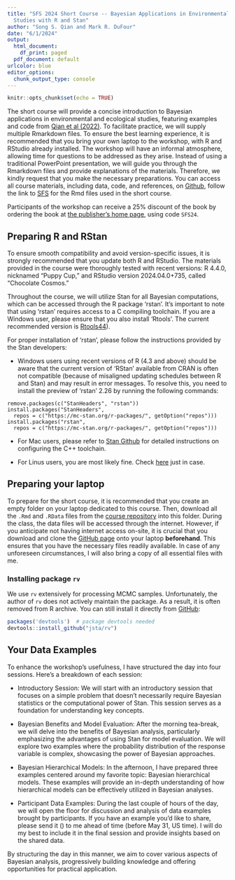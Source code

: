 ---
title: "SFS 2024 Short Course -- Bayesian Applications in Environmental and Ecological
  Studies with R and Stan"
author: "Song S. Qian and Mark R. DuFour"
date: "6/1/2024"
output:
  html_document:
    df_print: paged
  pdf_document: default
urlcolor: blue
editor_options:
  chunk_output_type: console
---


```{r setup, include=FALSE}
knitr::opts_chunk$set(echo = TRUE)
```

The short course will provide a concise introduction to Bayesian applications in environmental and ecological studies, featuring examples and code from [Qian et al (2022)](https://github.com/songsqian/BeesRStan/). To facilitate practice, we will supply multiple Rmarkdown files. To ensure the best learning experience, it is recommended that you bring your own laptop to the workshop, with R and RStudio already installed. The workshop will have an informal atmosphere, allowing time for questions to be addressed as they arise. Instead of using a traditional PowerPoint presentation, we will guide you through the Rmarkdown files and provide explanations of the materials. Therefore, we kindly request that you make the necessary preparations. You can access all course materials, including data, code, and references, on [Github](https://github.com/songsqian/BeesRStan/), follow the link to [SFS](https://github.com/songsqian/BeesRStan/tree/main/SFS) for the Rmd files used in the short course.

Participants of the workshop can receive a 25% discount of the book by ordering the book at [the publisher's home page](https://www.routledge.com/Bayesian-Applications-in-Environmental-and-Ecological-Studies-with-R-and-Stan/Qian-DuFour-Alameddine/p/book/9781138497399), using code `SFS24`.

## Preparing R and RStan
To ensure smooth compatibility and avoid version-specific issues, it is strongly recommended that you update both R and RStudio. The materials provided in the course were thoroughly tested with recent versions: R 4.4.0, nicknamed "Puppy Cup," and RStudio version 2024.04.0+735, called "Chocolate Cosmos."

Throughout the course, we will utilize Stan for all Bayesian computations, which can be accessed through the R package 'rstan'. It's important to note that using 'rstan' requires access to a C compiling toolchain. If you are a Windows user, please ensure that you also install 'Rtools'. The current recommended version is [Rtools44](https://cran.r-project.org/bin/windows/Rtools/rtools44/rtools.html)).

For proper installation of 'rstan', please follow the instructions provided by the Stan developers:

- Windows users using recent versions of R (4.3 and above) should be aware that the current version of 'RStan' available from CRAN is often not compatible (because of misaligned updating schedules between R and Stan) and may result in error messages. To resolve this, you need to install the preview of 'rstan' 2.26 by running the following commands:

```
remove.packages(c("StanHeaders", "rstan"))
install.packages("StanHeaders", 
  repos = c("https://mc-stan.org/r-packages/", getOption("repos")))
install.packages("rstan", 
  repos = c("https://mc-stan.org/r-packages/", getOption("repos")))
```

- For Mac users, please refer to [Stan Github](https://github.com/stan-dev/rstan/wiki/Configuring-C---Toolchain-for-Mac) for detailed instructions on configuring the C++ toolchain.

- For Linus users, you are most likely fine. Check [here](https://github.com/stan-dev/rstan/wiki/Configuring-C-Toolchain-for-Linux) just in case.

## Preparing your laptop

To prepare for the short course, it is recommended that you create an empty folder on your laptop dedicated to this course. Then, download all the `.Rmd` and `.RData` files from the [course repository](https://github.com/songsqian/BeesRStan/tree/main/SFS) into this folder. During the class, the data files will be accessed through the internet. However, if you anticipate not having internet access on-site, it is crucial that you download and clone the [GitHub page](https://github.com/songsqian/BeesRStan/) onto your laptop **beforehand**. This ensures that you have the necessary files readily available. In case of any unforeseen circumstances, I will also bring a copy of all essential files with me.

### Installing package `rv`

We use `rv` extensively for processing MCMC samples. Unfortunately, the author of `rv` does not actively maintain the package. As a result, it is often removed from R archive. You can still install it directly from [GitHub](https://jsta.github.io/rv/):
```{R, eval=F}
packages('devtools')  # package devtools needed
devtools::install_github("jsta/rv")
```

## Your Data Examples

To enhance the workshop's usefulness, I have structured the day into four sessions. Here's a breakdown of each session:

- Introductory Session: We will start with an introductory session that focuses on a simple problem that doesn't necessarily require Bayesian statistics or the computational power of Stan. This session serves as a foundation for understanding key concepts.

- Bayesian Benefits and Model Evaluation: After the morning tea-break, we will delve into the benefits of Bayesian analysis, particularly emphasizing the advantages of using Stan for model evaluation. We will explore two examples where the probability distribution of the response variable is complex, showcasing the power of Bayesian approaches.

- Bayesian Hierarchical Models: In the afternoon, I have prepared three examples centered around my favorite topic: Bayesian hierarchical models. These examples will provide an in-depth understanding of how hierarchical models can be effectively utilized in Bayesian analyses.

- Participant Data Examples: During the last couple of hours of the day, we will open the floor for discussion and analysis of data examples brought by participants. If you have an example you'd like to share, please send it (\url{song.qian@utoledo.edu}) to me ahead of time (before May 31, US time). I will do my best to include it in the final session and provide insights based on the shared data.

By structuring the day in this manner, we aim to cover various aspects of Bayesian analysis, progressively building knowledge and offering opportunities for practical application.


